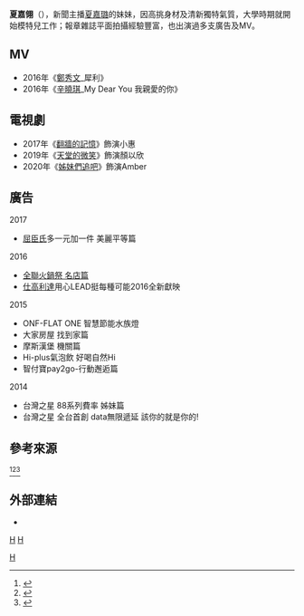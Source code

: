 <!--{{Unreferenced|time=2017-02-08T02:02:06+00:00}}-->{{refimprove|time= 2017-02-08}}
{{藝人
|姓名 = 夏嘉翎 
|類型 = 女藝人
|圖片 = 
|原名 = 夏嘉翎
|英文名 = Chia-lin Hsia
|出生日期 ={{birth_date_and _age|1992|5|11}}
|出生地點 = {{TWN}}[[臺北市|臺北市]]
|語言 = [[國語|國語]]、[[英語|英語]]、[[日語|日語]]
|經紀公司 = [[TVBS|TVBS]]藝人事務所
|相關團體 = 
|imdb = 9839125
 }}

'''夏嘉翎'''（{{bd|1992年|5月11日}}），新聞主播[[夏嘉璐|夏嘉璐]]的妹妹，因高挑身材及清新獨特氣質，大學時期就開始模特兒工作；報章雜誌平面拍攝經驗豐富，也出演過多支廣告及MV。

== MV ==
*2016年《[[鄭秀文|鄭秀文]]_犀利》
*2016年《[[辛曉琪|辛曉琪]]_My Dear You 我親愛的你》

== 電視劇 ==
*2017年《[[翻牆的記憶|翻牆的記憶]]》飾演小惠
*2019年《[[天堂的微笑|天堂的微笑]]》飾演顏以欣
*2020年《[[姊妹們追吧|姊妹們追吧]]》飾演Amber

== 廣告 ==
2017
*[[屈臣氏|屈臣氏]]多一元加一件 美麗平等篇
2016
*[[全聯火鍋祭_名店篇|全聯火鍋祭 名店篇]]
*[[仕高利達|仕高利達]]用心LEAD挺每種可能2016全新獻映
2015
*ONF-FLAT ONE 智慧節能水族燈
*大家房屋 找到家篇
*摩斯漢堡 機關篇
*Hi-plus氣泡飲 好喝自然Hi
*智付寶pay2go-行動邂逅篇
2014
*台灣之星 88系列費率 姊妹篇
*台灣之星 全台首創 data無限遞延 該你的就是你的!

== 參考來源 ==
{{Reflist}}
<ref>{{cite news|url=http://ent.appledaily.com.tw/section/article/headline/20160103/36990590/ |title= 「名人搜身：夏嘉璐搜身夾帶小15歲夏嘉翎 姊妹包飄書香|date=2016-01-13|author=林明瑋、張桓誠|location=臺北|publisher=[[臺灣蘋果日報|臺灣蘋果日報]]|quote=}}</ref><ref>{{cite news|url=http://www.appledaily.com.tw/realtimenews/article/new/20161216/1014006/|title=「夏嘉璐卸貨揪小鮮肉跑趴　3胎辣媽身材不科學|date=2016-12-16|location=臺北|publisher=[[臺灣蘋果日報|臺灣蘋果日報]]|quote=|accessdate=2017-02-08|archive-date=2016-12-19|archive-url=https://web.archive.org/web/20161219234910/http://www.appledaily.com.tw/realtimenews/article/new/20161216/1014006/|dead-url=no}}</ref><ref>{{cite web|url=http://star.ettoday.net/news/831332|title=「主播夏嘉璐產後首曝光　美女妹作陪自嘲「仙度瑞拉」|date=2016-12-17|author=黃子瑋|publisher=ETtoday星光雲 Taiwan|quote=|accessdate=2017-02-08|archive-date=2016-12-20|archive-url=https://web.archive.org/web/20161220133449/http://star.ettoday.net/news/831332|dead-url=no}}</ref>

== 外部連結 ==
*{{Facebook|chiaL.hsia}}
[[category:台灣电视女演員|H]]
[[category:夏姓|H]]
[[Category:1992年出生|H]]